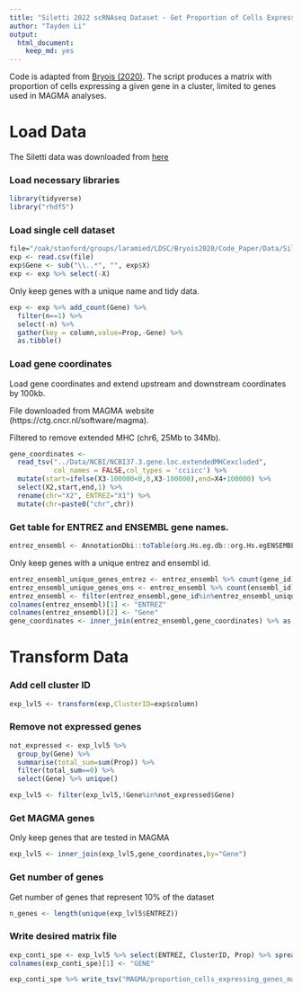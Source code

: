```yaml
---
title: "Siletti 2022 scRNAseq Dataset - Get Proportion of Cells Expressing A Given Gene"
author: "Tayden Li"
output:
  html_document:
    keep_md: yes
---
```


Code is adapted from [Bryois (2020)](https://github.com/jbryois/scRNA_disease/tree/master).
The script produces a matrix with proportion of cells expressing a given gene in a cluster, limited to genes used in MAGMA analyses.

# Load Data

The Siletti data was downloaded from [here](https://github.com/linnarsson-lab/adult-human-brain)

### Load necessary libraries

```r
library(tidyverse)
library("rhdf5")
```

### Load single cell dataset

```r
file="/oak/stanford/groups/laramied/LDSC/Bryois2020/Code_Paper/Data/Siletti/Siletti_L2-cluster-proportion-of-expressing-cells_matrix.csv"
exp <- read.csv(file)
exp$Gene <- sub("\\..*", "", exp$X)
exp <- exp %>% select(-X)
```


Only keep genes with a unique name and tidy data.

```r
exp <- exp %>% add_count(Gene) %>% 
  filter(n==1) %>%
  select(-n) %>%
  gather(key = column,value=Prop,-Gene) %>%
  as.tibble()
```

### Load gene coordinates

Load gene coordinates and extend upstream and downstream coordinates by 100kb.

File downloaded from MAGMA website (https://ctg.cncr.nl/software/magma).

Filtered to remove extended MHC (chr6, 25Mb to 34Mb).

```r
gene_coordinates <- 
  read_tsv("../Data/NCBI/NCBI37.3.gene.loc.extendedMHCexcluded",
           col_names = FALSE,col_types = 'cciicc') %>%
  mutate(start=ifelse(X3-100000<0,0,X3-100000),end=X4+100000) %>%
  select(X2,start,end,1) %>% 
  rename(chr="X2", ENTREZ="X1") %>% 
  mutate(chr=paste0("chr",chr))
```


### Get table for ENTREZ and ENSEMBL gene names.

```r
entrez_ensembl <- AnnotationDbi::toTable(org.Hs.eg.db::org.Hs.egENSEMBL)
```

Only keep genes with a unique entrez and ensembl id.

```r
entrez_ensembl_unique_genes_entrez <- entrez_ensembl %>% count(gene_id) %>% filter(n==1)
entrez_ensembl_unique_genes_ens <- entrez_ensembl %>% count(ensembl_id) %>% filter(n==1)
entrez_ensembl <- filter(entrez_ensembl,gene_id%in%entrez_ensembl_unique_genes_entrez$gene_id & ensembl_id %in% entrez_ensembl_unique_genes_ens$ensembl_id)
colnames(entrez_ensembl)[1] <- "ENTREZ"
colnames(entrez_ensembl)[2] <- "Gene"
gene_coordinates <- inner_join(entrez_ensembl,gene_coordinates) %>% as.tibble()
```



# Transform Data

### Add cell cluster ID

```r
exp_lvl5 <- transform(exp,ClusterID=exp$column)
```

### Remove not expressed genes

```r
not_expressed <- exp_lvl5 %>% 
  group_by(Gene) %>% 
  summarise(total_sum=sum(Prop)) %>% 
  filter(total_sum==0) %>% 
  select(Gene) %>% unique() 

exp_lvl5 <- filter(exp_lvl5,!Gene%in%not_expressed$Gene)
```

### Get MAGMA genes

Only keep genes that are tested in MAGMA

```r
exp_lvl5 <- inner_join(exp_lvl5,gene_coordinates,by="Gene")
```

### Get number of genes

Get number of genes that represent 10% of the dataset

```r
n_genes <- length(unique(exp_lvl5$ENTREZ))
```

### Write desired matrix file

```r
exp_conti_spe <- exp_lvl5 %>% select(ENTREZ, ClusterID, Prop) %>% spread(ClusterID, Prop)
colnames(exp_conti_spe)[1] <- "GENE"
```

```r
exp_conti_spe %>% write_tsv("MAGMA/proportion_cells_expressing_genes_matrix.txt")
```
